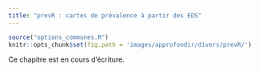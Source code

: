 ```yaml
---
title: "prevR : cartes de prévalence à partir des EDS"
---
```


```r
source("options_communes.R")
knitr::opts_chunk$set(fig.path = 'images/approfondir/divers/prevR/')
```

<div class="important">
Ce chapitre est en cours d'écriture.
</div>
